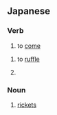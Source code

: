 ==Japanese==

===Verb===
{{ja-verb|type=kuru}}

# {{ja-def|来る}} to [[come]]

{{ja-verb|tr=trans|type=1}}
# {{ja-def|繰る}} to [[ruffle]]
# {{ja-def|刳る}} {{rfdef|ja}}

===Noun===
{{ja-noun}}

# {{ja-def|佝僂}} [[rickets]]